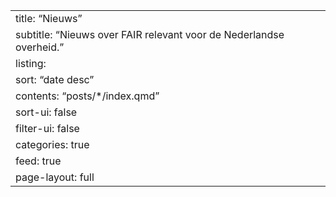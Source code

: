 ---
title: "Nieuws"
subtitle: "Nieuws over FAIR relevant voor de Nederlandse overheid." 
listing:
  sort: "date desc"
  contents: "posts/*/index.qmd"
  sort-ui: false
  filter-ui: false
  categories: true
  feed: true
page-layout: full
---